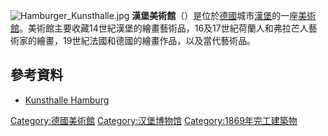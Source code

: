 [[File:Hamburger_Kunsthalle.jpg|thumbnail]]
'''漢堡美術館'''（{{lang-de|Hamburger Kunsthalle}}）是位於[[德國|德國]]城市[[漢堡|漢堡]]的一座[[美術館|美術館]]。美術館主要收藏14世紀漢堡的繪畫藝術品，16及17世紀荷蘭人和弗拉芒人藝術家的繪畫，19世紀法國和德國的繪畫作品，以及當代藝術品。

==參考資料==
{{Commons category|Hamburger Kunsthalle}}
* [http://www.hamburger-Kunsthalle.de Kunsthalle Hamburg] {{Wayback|url=http://www.hamburger-kunsthalle.de/ |date=20201216144539 }}

{{Authority control}}

[[Category:德國美術館|Category:德國美術館]]
[[Category:汉堡博物馆|Category:汉堡博物馆]]
[[Category:1869年完工建築物|Category:1869年完工建築物]]